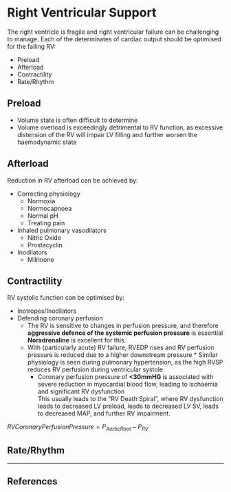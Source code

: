 # Right Ventricular Support

The right ventricle is fragile and right ventricular failure can be challenging to manage. Each of the determinates of cardiac output should be optimised for the failing RV:

* Preload
* Afterload
* Contractility
* Rate/Rhythm

## Preload

* Volume state is often difficult to determine
* Volume overload is exceedingly detrimental to RV function, as excessive distension of the RV will impair LV filling and further worsen the haemodynamic state

## Afterload

Reduction in RV afterload can be achieved by:

* Correcting physiology
	* Normoxia
	* Normocapnoea
	* Normal pH
	* Treating pain
* Inhaled pulmonary vasodilators
	* Nitric Oxide
	* Prostacyclin
* Inodilators
	* Milrinone

## Contractility

RV systolic function can be optimised by:

* Inotropes/Inodilators
* Defending coronary perfusion
	* The RV is sensitive to changes in perfusion pressure, and therefore **aggressive defence of the systemic perfusion pressure** is essential\
	**Noradrenaline** is excellent for this.
	* With (particularly acute) RV failure, RVEDP rises and RV perfusion pressure is reduced due to a higher downstream pressure
			* Similar physiology is seen during pulmonary hypertension, as the high RVSP reduces RV perfusion during ventricular systole
		* Coronary perfusion pressure of **<30mmHG** is associated with severe reduction in myocardial blood flow, leading to ischaemia and significant RV dysfunction\
		This usually leads to the "RV Death Spiral", where RV dysfunction leads to decreased LV preload, leads to decreased LV SV, leads to decreased MAP, and further RV impairment.

:::column-margin
$RV Coronary Perfusion Pressure = P_{Aortic Root} - P_{RV}$
:::

## Rate/Rhythm

		
		
---

## References
	